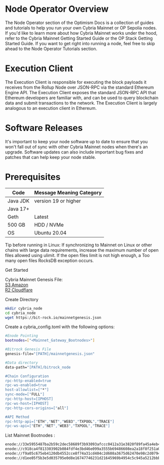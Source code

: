 # Node Operator Overview
The Node Operator section of the Optimism Docs is a collection of guides and tutorials to help you run your own Cybria Mainnet or OP Sepolia nodes. If you'd like to learn more about how Cybria Mainnet works under the hood, refer to the Cybria Mainnet Getting Started Guide or the OP Stack Getting Started Guide. If you want to get right into running a node, feel free to skip ahead to the Node Operator Tutorials section.

# Execution Client
The Execution Client is responsible for executing the block payloads it receives from the Rollup Node over JSON-RPC via the standard Ethereum Engine API. The Execution Client exposes the standard JSON-RPC API that Ethereum developers are familiar with, and can be used to query blockchain data and submit transactions to the network. The Execution Client is largely analogous to an execution client in Ethereum.

# Software Releases
It's important to keep your node software up to date to ensure that you won't fall out of sync with other Cybria Mainnet nodes when there's an upgrade. Software updates can also include important bug fixes and patches that can help keep your node stable.


# Prerequisites
| Code                        | Message	Meaning	Category                  |
| --------------------------- | ----------------------------------------- |
Java JDK                      | version 19 or higher                      |
Java 17+                      |                                           |
Geth                          | Latest                                    |
500 GB                        | HDD / NVMe                                |
OS                            | Ubuntu 20.04                              |


Tip before running in Linux:
If synchronizing to Mainnet on Linux or other chains with large data requirements, increase the maximum number of open files allowed using ulimit. If the open files limit is not high enough, a Too many open files RocksDB exception occurs.

Get Started

Cybria Mainnet Genesis File: <br/>
[S3 Amazon](https://s3.cybria.io/mainnetgenesis.json) <br/>
[R2 Cloudflare](https://pub-af5bc273627f49b383d76c2332aa11c0.r2.dev/mainnetgenesis.json)

Create Directory

```bash filename="shell" copy
mkdir cybria_node
cd cybria_node
wget https://bit-rock.io/mainnetgenesis.json
```

Create a cybria_config.toml with the following options:

```bash filename="shell" copy showLineNumbers
#Enode Pointing
bootnodes=["<Mainnet_Gateway_Bootnodes>"]

#Bitrock Genesis File
genesis-file="[PATH]/mainnetgenesis.json"

#Data directory
data-path="[PATH]/bitrock_node

#Chain Configuration 
rpc-http-enabled=true
rpc-ws-enabled=true
host-allowlist=["*"]
sync-mode=["FULL"]
rpc-http-host=[IPHOST]
rpc-ws-host=[IPHOST]
rpc-http-cors-origins=["all"]

#API Method
rpc-http-api=["ETH","NET","WEB3","TXPOOL","TRACE"]
rpc-ws-api=["ETH","NET","WEB3","TXPOOL","TRACE"]
```

List Mainnet Bootnodes : 

```bash filename="shell" copy showLineNumbers
enode://33e5955487ba2b59c2dec58689f3b93093afccc0412a31e3820f89fa45a4eb413ab1e903cb7d6f0b4e408c7e2938c413f4602b322a185a0c1014609a4b289aa7@127.0.0.1:30303
enode://c918ca4f813303902b084fdf4e3bd46e099a3555b69486608ea2a18f8f251a01b6ea20304fb8865ee0db34cc9480f9fb7338ea99e3fd5ff4fcf80c69d5be2b18@127.0.0.1:30304
enode://f9a05c675eb4120db4552cce8f74a31cd404c2d608a3675d62470e98c2d07949e6cc5bd8b5719c6ec90fbf64e6b1de725a5d59c8f585056568431e10b172d9ea@127.0.0.1:30305
enode://d1ee05f5b3e5d035795e0d8e16747746231d21645969b4954c5c945a5212bbbb9d38d1f59daccc14792ce7bcf3831188dc5ac6e334ae46d85e797bedbb9a4e85@127.0.0.1:30306
```